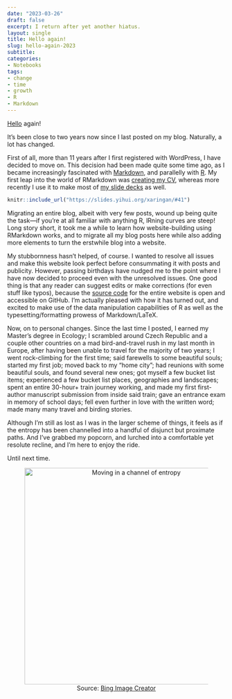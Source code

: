 ```yaml
---
date: "2023-03-26"
draft: false
excerpt: I return after yet another hiatus.
layout: single
title: Hello again!
slug: hello-again-2023
subtitle: 
categories:
- Notebooks
tags:
- change
- time
- growth
- R
- Markdown
---
```


[Hello](https://kartrick.com/blog/hello/) again!

It's been close to two years now since I last posted on my blog. Naturally, a lot has changed.

First of all, more than 11 years after I first registered with WordPress, I have decided to move on. This decision had been made quite some time ago, as I became increasingly fascinated with [Markdown](https://en.wikipedia.org/wiki/Markdown), and parallelly with [R](https://en.wikipedia.org/wiki/R_(programming_language)). My first leap into the world of RMarkdown was [creating my CV](https://github.com/rikudoukarthik/vitae/blob/main/CV.Rmd), whereas more recently I use it to make most of [my slide decks](https://kartrick.com/talk/) as well. 

```r
knitr::include_url("https://slides.yihui.org/xaringan/#41")
```

Migrating an entire blog, albeit with very few posts, wound up being quite the task---if you're at all familiar with anything R, lRning curves are steep! Long story short, it took me a while to learn how website-building using RMarkdown works, and to migrate all my blog posts here while also adding more elements to turn the erstwhile blog into a website.

My stubbornness hasn't helped, of course. I wanted to resolve all issues and make this website look perfect before consummating it with posts and publicity. However, passing birthdays have nudged me to the point where I have now decided to proceed even with the unresolved issues. One good thing is that any reader can suggest edits or make corrections (for even stuff like typos), because the [source code](https://github.com/rikudoukarthik/website) for the entire website is open and accessible on GitHub. I'm actually pleased with how it has turned out, and excited to make use of the data manipulation capabilities of R as well as the typesetting/formatting prowess of Markdown/LaTeX. 

Now, on to personal changes. Since the last time I posted, I earned my Master's degree in Ecology; I scrambled around Czech Republic and a couple other countries on a mad bird-and-travel rush in my last month in Europe, after having been unable to travel for the majority of two years; I went rock-climbing for the first time; said farewells to some beautiful souls; started my first job; moved back to my "home city"; had reunions with some beautiful souls, and found several new ones; got myself a few bucket list items; experienced a few bucket list places, geographies and landscapes; spent an entire 30-hour+ train journey working, and made my first first-author manuscript submission from inside said train; gave an entrance exam in memory of school days; fell even further in love with the written word; made many many travel and birding stories.

Although I'm still as lost as I was in the larger scheme of things, it feels as if the entropy has been channelled into a handful of disjunct but proximate paths. And I've grabbed my popcorn, and lurched into a comfortable yet resolute recline, and I'm here to enjoy the ride.

Until next time.

<div style="text-align: center;">
<figure>
    <img src="featured.jpeg" alt="Moving in a channel of entropy" width="500" align="middle">
    <figcaption>Source: [Bing Image Creator](https://www.bing.com/images/create/zoomed-out-back-view2c-someone-sitting-with-popcorn/6420522ed9ab40de90c21f2de2138d05?id=efUlymtP6pZRjQvC5vY5pg%3d%3d&view=detailv2&idpp=genimg&FORM=GCRIDP&ajaxhist=0&ajaxserp=0)</figcaption>
</figure>
</div>
